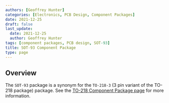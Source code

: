 ```yaml
---
authors: [Geoffrey Hunter]
categories: [Electronics, PCB Design, Component Packages]
date: 2021-12-25
draft: false
last_update:
  date: 2021-12-25
  author: Geoffrey Hunter
tags: [component packages, PCB design, SOT-93]
title: SOT-93 Component Package
type: page
---
```



## Overview

The `SOT-93` package is a synonym for the `TO-218-3` (3 pin variant of the TO-218 package) package. See the [TO-218 Component Package page](../to-218-component-package) for more information.
